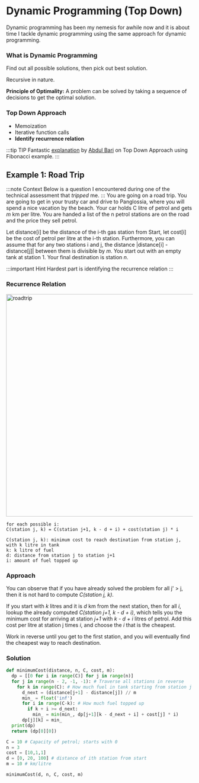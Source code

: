 # Dynamic Programming (Top Down)

Dynamic programming has been my nemesis for awhile now and it is about time I tackle dynamic programming
using the same approach for dynamic programming.

### What is Dynamic Programming

Find out all possible solutions, then pick out best solution.

Recursive in nature.

**Principle of Optimality:** A problem can be solved by taking a sequence of decisions to get the optimal solution.

### Top Down Approach

- Memoization
- Iterative function calls
- **Identify recurrence relation**

:::tip TIP
Fantastic [explanation](https://www.youtube.com/watch?v=5dRGRueKU3M) by [Abdul Bari](https://www.youtube.com/channel/UCZCFT11CWBi3MHNlGf019nw)
on Top Down Approach using Fibonacci example.
:::

## Example 1: Road Trip

:::note Context
Below is a question I encountered during one of the technical assessment that _tripped_ me.
:::
You are going on a road trip. You are going to get in your trusty car and drive to Panglossia, where
you will spend a nice vacation by the beach. Your car holds C litre of petrol and gets _m_ km per litre. You are handed a list of the n petrol stations
are on the road and the price they sell petrol.

Let distance[i] be the distance of the i-th gas station from Start, let cost[i] be the cost of petrol per litre
at the i-th station. Furthermore, you can assume that for any two stations i and j, the distance |distance[i] - distance[j]|
between them is divisible by _m_. You start out with an empty tank at station 1. Your final destination is station _n_.

:::important Hint
Hardest part is identifying the recurrence relation
:::

### Recurrence Relation

<img src="/img/algo/dp-road-trip.png" alt="roadtrip" width="600" />

```
for each possible i:
C(station j, k) = C(station j+1, k - d + i) + cost(station j) * i

C(station j, k): minimum cost to reach destination from station j, with k litre in tank
k: k litre of fuel
d: distance from station j to station j+1
i: amount of fuel topped up
```

### Approach

You can observe that if you have already solved the problem for all j' > j, then it is not hard
to compute _C(station j, k)_.

If you start with _k_ litres and it is _d_ km from the next station, then for all _i_,
lookup the already computed _C(station j+1, k - d + i)_, which tells you the minimum cost for
arriving at station _j+1_ with _k - d + i_ litres of petrol. Add this cost per litre at station j times _i_,
and choose the _i_ that is the cheapest.

Work in reverse until you get to the first station, and you will eventually find the cheapest way
to reach destination.

### Solution

```py
def minimumCost(distance, n, C, cost, m):
  dp = [[0 for i in range(C)] for j in range(n)]
  for j in range(n - 2, -1, -1): # Traverse all stations in reverse
    for k in range(C): # How much fuel in tank starting from station j
      d_next = (distance[j+1] - distance[j]) // m
      min_ = float('inf')
      for i in range(C-k): # How much fuel topped up
        if k + i >= d_next:
          min_ = min(min_, dp[j+1][k - d_next + i] + cost[j] * i)
      dp[j][k] = min_
  print(dp)
  return (dp[0][0])

C = 10 # Capacity of petrol; starts with 0
n = 3
cost = [10,1,1]
d = [0, 20, 100] # distance of ith station from start
m = 10 # km/litre

minimumCost(d, n, C, cost, m)
```

